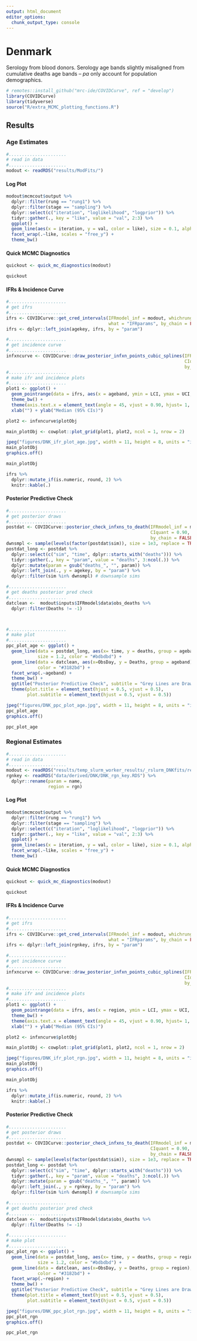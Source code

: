 ```yaml
---
output: html_document
editor_options: 
  chunk_output_type: console
---
```


# Denmark
Serology from blood donors. Serology age bands slightly misaligned from cumulative deaths age bands -- _pa_ only account for population demographics.

```r
# remotes::install_github("mrc-ide/COVIDCurve", ref = "develop")
library(COVIDCurve)
library(tidyverse)
source("R/extra_MCMC_plotting_functions.R")
```


## Results {.tabset}

### Age Estimates
```r
#...................... 
# read in data
#......................
modout <- readRDS("results/ModFits/")
```

#### Log Plot
```r
modout$mcmcout$output %>%
  dplyr::filter(rung == "rung1") %>%
  dplyr::filter(stage == "sampling") %>%
  dplyr::select(c("iteration", "loglikelihood", "logprior")) %>%
  tidyr::gather(., key = "like", value = "val", 2:3) %>%
  ggplot() +
  geom_line(aes(x = iteration, y = val, color = like), size = 0.1, alpha = 0.8) +
  facet_wrap(.~like, scales = "free_y") +
  theme_bw()

```

#### Quick MCMC Diagnostics
```r
quickout <- quick_mc_diagnostics(modout)
```
```r
quickout
```

#### IFRs & Incidence Curve

```r
#...................... 
# get ifrs 
#......................
ifrs <- COVIDCurve::get_cred_intervals(IFRmodel_inf = modout, whichrung = paste0("rung", 1),
                                       what = "IFRparams", by_chain = FALSE)
ifrs <- dplyr::left_join(agekey, ifrs, by = "param")

#...................... 
# get incidence curve
#......................
infxncurve <- COVIDCurve::draw_posterior_infxn_points_cubic_splines(IFRmodel_inf = modout,
                                                                    CIquant = 0.90,
                                                                    by_chain = FALSE)
#...................... 
# make ifr and incidence plots
#......................
plot1 <- ggplot() +
  geom_pointrange(data = ifrs, aes(x = ageband, ymin = LCI, ymax = UCI, y = median), color = "#252525") +
  theme_bw() +
  theme(axis.text.x = element_text(angle = 45, vjust = 0.90, hjust= 1, face = "bold")) +
  xlab("") + ylab("Median (95% CIs)")

plot2 <- infxncurve$plotObj

main_plotObj <- cowplot::plot_grid(plot1, plot2, ncol = 1, nrow = 2)

jpeg("figures/DNK_ifr_plot_age.jpg", width = 11, height = 8, units = "in", res = 500)
main_plotObj
graphics.off()

```

```r
main_plotObj
```

```r
ifrs %>% 
  dplyr::mutate_if(is.numeric, round, 2) %>% 
  knitr::kable(.)

```


#### Posterior Predictive Check
```r
#...................... 
# get posterior draws
#......................
postdat <- COVIDCurve::posterior_check_infxns_to_death(IFRmodel_inf = modout,
                                                       CIquant = 0.90,
                                                       by_chain = FALSE)
dwnsmpl <- sample(levels(factor(postdat$sim)), size = 1e3, replace = TRUE) # downsample sims, replace = TRUE just for debug
postdat_long <- postdat %>%
  dplyr::select(c("sim", "time", dplyr::starts_with("deaths"))) %>%
  tidyr::gather(., key = "param", value = "deaths", 3:ncol(.)) %>%
  dplyr::mutate(param = gsub("deaths_", "", param)) %>% 
  dplyr::left_join(., y = agekey, by = "param") %>%
  dplyr::filter(sim %in% dwnsmpl) # downsample sims

#......................
# get deaths posterior pred check
#......................
datclean <-  modout$inputs$IFRmodel$data$obs_deaths %>%
  dplyr::filter(Deaths != -1)



#...................... 
# make plot
#......................
ppc_plot_age <- ggplot() +
  geom_line(data = postdat_long, aes(x= time, y = deaths, group = ageband), 
            size = 1.2, color = "#bdbdbd") +
  geom_line(data = datclean, aes(x=ObsDay, y = Deaths, group = ageband), 
            color = "#3182bd") +
  facet_wrap(.~ageband) +
  theme_bw() +
  ggtitle("Posterior Predictive Check", subtitle = "Grey Lines are Draws from Posterior, Blue Line is Observed Data (from ECDC)") +
  theme(plot.title = element_text(hjust = 0.5, vjust = 0.5),
        plot.subtitle = element_text(hjust = 0.5, vjust = 0.5))

jpeg("figures/DNK_ppc_plot_age.jpg", width = 11, height = 8, units = "in", res = 500)
ppc_plot_age
graphics.off()

```

```r
ppc_plot_age
```

### Regional Estimates
```r
#......................
# read in data
#......................
modout <- readRDS("results/temp_slurm_worker_results/_rslurm_DNKfits/results_1.RDS")[[1]]
rgnkey <- readRDS("data/derived/DNK/DNK_rgn_key.RDS") %>%
  dplyr::rename(param = name,
                region = rgn)
```

#### Log Plot
```r
modout$mcmcout$output %>%
  dplyr::filter(rung == "rung1") %>%
  dplyr::filter(stage == "sampling") %>%
  dplyr::select(c("iteration", "loglikelihood", "logprior")) %>%
  tidyr::gather(., key = "like", value = "val", 2:3) %>%
  ggplot() +
  geom_line(aes(x = iteration, y = val, color = like), size = 0.1, alpha = 0.8) +
  facet_wrap(.~like, scales = "free_y") +
  theme_bw()

```

#### Quick MCMC Diagnostics
```r
quickout <- quick_mc_diagnostics(modout)
```
```r
quickout
```
#### IFRs & Incidence Curve

```r
#......................
# get ifrs
#......................
ifrs <- COVIDCurve::get_cred_intervals(IFRmodel_inf = modout, whichrung = paste0("rung", 1),
                                       what = "IFRparams", by_chain = FALSE)
ifrs <- dplyr::left_join(rgnkey, ifrs, by = "param")

#......................
# get incidence curve
#......................
infxncurve <- COVIDCurve::draw_posterior_infxn_points_cubic_splines(IFRmodel_inf = modout,
                                                                    CIquant = 0.90,
                                                                    by_chain = FALSE)
#......................
# make ifr and incidence plots
#......................
plot1 <- ggplot() +
  geom_pointrange(data = ifrs, aes(x = region, ymin = LCI, ymax = UCI, y = median), color = "#252525") +
  theme_bw() +
  theme(axis.text.x = element_text(angle = 45, vjust = 0.90, hjust= 1, face = "bold")) +
  xlab("") + ylab("Median (95% CIs)")

plot2 <- infxncurve$plotObj

main_plotObj <- cowplot::plot_grid(plot1, plot2, ncol = 1, nrow = 2)

jpeg("figures/DNK_ifr_plot_rgn.jpg", width = 11, height = 8, units = "in", res = 500)
main_plotObj
graphics.off()

```

```r
main_plotObj
```

```r
ifrs %>%
  dplyr::mutate_if(is.numeric, round, 2) %>%
  knitr::kable(.)

```



#### Posterior Predictive Check
```r
#......................
# get posterior draws
#......................
postdat <- COVIDCurve::posterior_check_infxns_to_death(IFRmodel_inf = modout,
                                                       CIquant = 0.90,
                                                       by_chain = FALSE)
dwnsmpl <- sample(levels(factor(postdat$sim)), size = 1e3, replace = TRUE) # downsample sims, replace = TRUE just for debug
postdat_long <- postdat %>%
  dplyr::select(c("sim", "time", dplyr::starts_with("deaths"))) %>%
  tidyr::gather(., key = "param", value = "deaths", 3:ncol(.)) %>%
  dplyr::mutate(param = gsub("deaths_", "", param)) %>%
  dplyr::left_join(., y = rgnkey, by = "param") %>%
  dplyr::filter(sim %in% dwnsmpl) # downsample sims

#......................
# get deaths posterior pred check
#......................
datclean <-  modout$inputs$IFRmodel$data$obs_deaths %>%
  dplyr::filter(Deaths != -1)

#......................
# make plot
#......................
ppc_plot_rgn <- ggplot() +
  geom_line(data = postdat_long, aes(x= time, y = deaths, group = region),
            size = 1.2, color = "#bdbdbd") +
  geom_line(data = datclean, aes(x=ObsDay, y = Deaths, group = region),
            color = "#3182bd") +
  facet_wrap(.~region) +
  theme_bw() +
  ggtitle("Posterior Predictive Check", subtitle = "Grey Lines are Draws from Posterior, Blue Line is Observed Data (from ECDC)") +
  theme(plot.title = element_text(hjust = 0.5, vjust = 0.5),
        plot.subtitle = element_text(hjust = 0.5, vjust = 0.5))

jpeg("figures/DNK_ppc_plot_rgn.jpg", width = 11, height = 8, units = "in", res = 500)
ppc_plot_rgn
graphics.off()

```


```r
ppc_plot_rgn
```


## {-}
